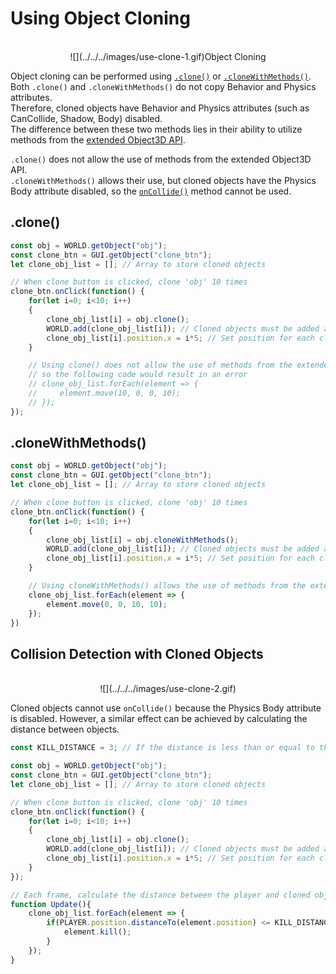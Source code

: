 
# Using Object Cloning

<br/>
<center>
![](../../../images/use-clone-1.gif)Object Cloning
</center>

Object cloning can be performed using [`.clone()`](../script/built-in/three/object3d#clone) or [`.cloneWithMethods()`](../script/api/object3d#clonewithmethods).  
Both `.clone()` and `.cloneWithMethods()` do not copy Behavior and Physics attributes.  
Therefore, cloned objects have Behavior and Physics attributes (such as CanCollide, Shadow, Body) disabled.  
The difference between these two methods lies in their ability to utilize methods from the [extended Object3D API](../script/api/object3d.mdx).  

`.clone()` does not allow the use of methods from the extended Object3D API.  
`.cloneWithMethods()` allows their use, but cloned objects have the Physics Body attribute disabled, so the [`onCollide()`](../script/api/object3d#oncollide) method cannot be used.  

## .clone()

```js showLineNumbers filename="Tracking_player" copy
const obj = WORLD.getObject("obj");
const clone_btn = GUI.getObject("clone_btn");
let clone_obj_list = []; // Array to store cloned objects

// When clone button is clicked, clone 'obj' 10 times
clone_btn.onClick(function() {
    for(let i=0; i<10; i++)
    {
        clone_obj_list[i] = obj.clone();
        WORLD.add(clone_obj_list[i]); // Cloned objects must be added as children to WORLD to be usable
        clone_obj_list[i].position.x = i*5; // Set position for each cloned object
    }

    // Using clone() does not allow the use of methods from the extended Object3D API, 
    // so the following code would result in an error
    // clone_obj_list.forEach(element => {
    //     element.move(10, 0, 0, 10);
    // });
});
```

## .cloneWithMethods()

```js showLineNumbers filename="Tracking_player" copy
const obj = WORLD.getObject("obj");
const clone_btn = GUI.getObject("clone_btn");
let clone_obj_list = []; // Array to store cloned objects

// When clone button is clicked, clone 'obj' 10 times
clone_btn.onClick(function() {
    for(let i=0; i<10; i++)
    {
        clone_obj_list[i] = obj.cloneWithMethods();
        WORLD.add(clone_obj_list[i]); // Cloned objects must be added as children to WORLD to be usable
        clone_obj_list[i].position.x = i*5; // Set position for each cloned object
    }

    // Using cloneWithMethods() allows the use of methods from the extended Object3D API, as shown below
    clone_obj_list.forEach(element => {
        element.move(0, 0, 10, 10);
    });
})
```

## Collision Detection with Cloned Objects

<center>
<br/>
![](../../../images/use-clone-2.gif)
</center>

Cloned objects cannot use `onCollide()` because the Physics Body attribute is disabled.
However, a similar effect can be achieved by calculating the distance between objects.

```js showLineNumbers filename="Distance_calculation" copy
const KILL_DISTANCE = 3; // If the distance is less than or equal to this value, kill() is called

const obj = WORLD.getObject("obj");
const clone_btn = GUI.getObject("clone_btn");
let clone_obj_list = []; // Array to store cloned objects

// When clone button is clicked, clone 'obj' 10 times
clone_btn.onClick(function() {
    for(let i=0; i<10; i++)
    {
        clone_obj_list[i] = obj.clone();
        WORLD.add(clone_obj_list[i]); // Cloned objects must be added as children to WORLD to be usable
        clone_obj_list[i].position.x = i*5; // Set position for each cloned object
    }
});

// Each frame, calculate the distance between the player and cloned objects, and kill the object if it gets too close
function Update(){
    clone_obj_list.forEach(element => {
        if(PLAYER.position.distanceTo(element.position) <= KILL_DISTANCE){
            element.kill();
        }
    });
}
```